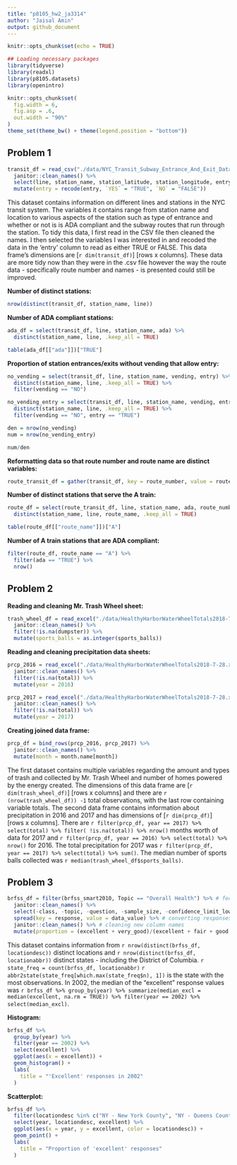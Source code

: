 ```yaml
---
title: "p8105_hw2_ja3314"
author: "Jaisal Amin"
output: github_document
---
```


```r
knitr::opts_chunk$set(echo = TRUE)

## Loading necessary packages
library(tidyverse)
library(readxl)
library(p8105.datasets)
library(openintro)

knitr::opts_chunk$set(
  fig.width = 6,
  fig.asp = .6,
  out.width = "90%"
)
theme_set(theme_bw() + theme(legend.position = "bottom"))

```

## Problem 1

```r
transit_df = read_csv("./data/NYC_Transit_Subway_Entrance_And_Exit_Data.csv") %>% 
  janitor::clean_names() %>% 
  select(line, station_name, station_latitude, station_longitude, entry, vending, entrance_type, ada, starts_with("route")) %>% 
  mutate(entry = recode(entry, `YES` = "TRUE", `NO` = "FALSE"))
```

This dataset contains information on different lines and stations in the NYC transit system. The variables it contains range from station name and location to various aspects of the station such as type of entrance and whether or not is is ADA compliant and the subway routes that run through the station. To tidy this data, I first read in the CSV file then cleaned the names. I then selected the variables I was interested in and recoded the data in the 'entry' column to read as either TRUE or FALSE. This data frame's dimensions are [`r dim(transit_df)`] [rows x columns]. These data are more tidy now than they were in the .csv file however the way the route data - specifically route number and names - is presented could still be improved.

**Number of distinct stations:**
```r
nrow(distinct(transit_df, station_name, line))
```

**Number of ADA compliant stations:**
```r
ada_df = select(transit_df, line, station_name, ada) %>% 
  distinct(station_name, line, .keep_all = TRUE)

table(ada_df[["ada"]])["TRUE"]
```

**Proportion of station entrances/exits without vending that allow entry:**
```r
no_vending = select(transit_df, line, station_name, vending, entry) %>% 
  distinct(station_name, line, .keep_all = TRUE) %>% 
  filter(vending == "NO")

no_vending_entry = select(transit_df, line, station_name, vending, entry) %>% 
  distinct(station_name, line, .keep_all = TRUE) %>%
  filter(vending == "NO", entry == "TRUE")

den = nrow(no_vending)
num = nrow(no_vending_entry)

num/den

```

**Reformatting data so that route number and route name are distinct variables:**
```r
route_transit_df = gather(transit_df, key = route_number, value = route_name, route1:route11)
```

**Number of distinct stations that serve the A train:**
```r
route_df = select(route_transit_df, line, station_name, ada, route_number, route_name) %>% 
  distinct(station_name, line, route_name, .keep_all = TRUE)

table(route_df[["route_name"]])["A"]
```

**Number of A train stations that are ADA compliant:**
```r
filter(route_df, route_name == "A") %>% 
  filter(ada == "TRUE") %>% 
  nrow()
```

## Problem 2

**Reading and cleaning Mr. Trash Wheel sheet:**
```r
trash_wheel_df = read_excel("./data/HealthyHarborWaterWheelTotals2018-7-28.xlsx", sheet = "Mr. Trash Wheel", range = cell_cols("A:N")) %>% 
  janitor::clean_names() %>% 
  filter(!is.na(dumpster)) %>% 
  mutate(sports_balls = as.integer(sports_balls))
```

**Reading and cleaning precipitation data sheets:**
```r
prcp_2016 = read_excel("./data/HealthyHarborWaterWheelTotals2018-7-28.xlsx", sheet = "2016 Precipitation", range = "A2:B14") %>%
  janitor::clean_names() %>% 
  filter(!is.na(total)) %>% 
  mutate(year = 2016)

prcp_2017 = read_excel("./data/HealthyHarborWaterWheelTotals2018-7-28.xlsx", sheet = "2017 Precipitation", range = "A2:B14") %>%
  janitor::clean_names() %>% 
  filter(!is.na(total)) %>% 
  mutate(year = 2017)
```

**Creating joined data frame:**
```r
prcp_df = bind_rows(prcp_2016, prcp_2017) %>% 
  janitor::clean_names() %>% 
  mutate(month = month.name[month])
```
The first dataset contains multiple variables regarding the amount and types of trash and collected by Mr. Trash Wheel and number of homes powered by the energy created. The dimensions of this data frame are [`r dim(trash_wheel_df)`] [rows x columns] and there are `r (nrow(trash_wheel_df)) -1` total observations, with the last row containing variable totals. The second data frame contains information about precipitation in 2016 and 2017 and has dimensions of [`r dim(prcp_df)`] [rows x columns]. There are `r filter(prcp_df, year == 2017) %>% select(total) %>% filter( !is.na(total)) %>% nrow()` months worth of data for 2017 and `r filter(prcp_df, year == 2016) %>% select(total) %>% nrow()` for 2016. The total precipitation for 2017 was `r filter(prcp_df,  year == 2017) %>% select(total) %>% sum()`. The median number of sports balls collected was `r median(trash_wheel_df$sports_balls)`.

## Problem 3

```r
brfss_df = filter(brfss_smart2010, Topic == "Overall Health") %>% # focusing on "overall health" topic
  janitor::clean_names() %>% 
  select(-class, -topic, -question, -sample_size, -confidence_limit_low:-geo_location) %>% # excluding variables
  spread(key = response, value = data_value) %>% # converting responses to column names
  janitor::clean_names() %>% # cleaning new column names
  mutate(proportion = (excellent + very_good)/(excellent + fair + good + poor + very_good)) # adding column with proportion of "excellent" or "very good" responses

```

This dataset contains information from `r nrow(distinct(brfss_df, locationdesc))` distinct locations and `r nrow(distinct(brfss_df, locationabbr))` distinct states - including the District of Columbia. `r state_freq = count(brfss_df, locationabbr)` `r abbr2state(state_freq[which.max(state_freq$n), 1])` is the state with the most observations. In 2002, the median of the "excellent" response values was `r brfss_df %>% group_by(year) %>% summarize(median_excl = median(excellent, na.rm = TRUE)) %>% filter(year == 2002) %>% select(median_excl)`. 

**Histogram:**
```r
brfss_df %>% 
  group_by(year) %>% 
  filter(year == 2002) %>% 
  select(excellent) %>% 
  ggplot(aes(x = excellent)) + 
  geom_histogram() +
  labs(
    title = "'Excellent' responses in 2002"
  )
```

**Scatterplot:**
```r
brfss_df %>% 
  filter(locationdesc %in% c("NY - New York County", "NY - Queens County")) %>% 
  select(year, locationdesc, excellent) %>% 
  ggplot(aes(x = year, y = excellent, color = locationdesc)) + 
  geom_point() +
  labs(
    title = "Proportion of 'excellent' responses"
  )
```






